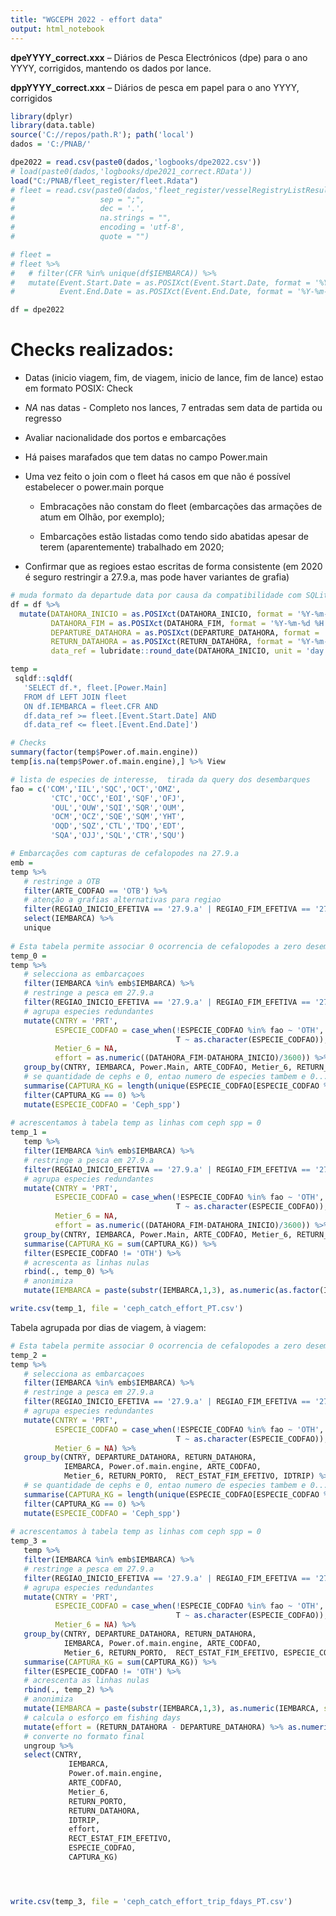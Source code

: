 ```yaml
---
title: "WGCEPH 2022 - effort data"
output: html_notebook
---
```


**dpeYYYY_correct.xxx** – Diários de Pesca Electrónicos (dpe) para o ano YYYY, corrigidos, mantendo os dados por lance.

**dppYYYY_correct.xxx** – Diários de pesca em papel para o ano YYYY, corrigidos

```r
library(dplyr)
library(data.table)
source('C://repos/path.R'); path('local')
dados = 'C:/PNAB/'
```

```r
dpe2022 = read.csv(paste0(dados,'logbooks/dpe2022.csv'))
# load(paste0(dados,'logbooks/dpe2021_correct.RData'))
load("C:/PNAB/fleet_register/fleet.Rdata")
# fleet = read.csv(paste0(dados,'fleet_register/vesselRegistryListResults.csv'),
#                   sep = ";",
#                   dec = '.',
#                   na.strings = "",
#                   encoding = 'utf-8',
#                   quote = "")

# fleet =
# fleet %>%
#   # filter(CFR %in% unique(df$IEMBARCA)) %>%
#   mutate(Event.Start.Date = as.POSIXct(Event.Start.Date, format = '%Y-%m-%d'),
#          Event.End.Date = as.POSIXct(Event.End.Date, format = '%Y-%m-%d'))

df = dpe2022
```

# Checks realizados:

* Datas (inicio viagem, fim, de viagem, inicio de lance, fim de lance) estao em formato POSIX: Check

* *NA* nas datas - Completo nos lances, 7 entradas sem data de partida ou regresso

* Avaliar nacionalidade dos portos e embarcações

* Há paises marafados que tem datas no campo Power.main

* Uma vez feito o join com o fleet há casos em que não é possível estabelecer o power.main porque

   * Embracações não constam do fleet (embarcações das armações de atum em Olhão, por exemplo);
   
   * Embarcações estão listadas como tendo sido abatidas apesar de terem (aparentemente) trabalhado em 2020;

* Confirmar que as regioes estao escritas de forma consistente (em 2020 é seguro restringir a 27.9.a, mas pode haver variantes de grafia)   

```r
# muda formato da departude data por causa da compatibilidade com SQLite
df = df %>%
  mutate(DATAHORA_INICIO = as.POSIXct(DATAHORA_INICIO, format = '%Y-%m-%d %H:%M:%S'),
         DATAHORA_FIM = as.POSIXct(DATAHORA_FIM, format = '%Y-%m-%d %H:%M:%S'),
         DEPARTURE_DATAHORA = as.POSIXct(DEPARTURE_DATAHORA, format = '%Y-%m-%d %H:%M:%S'),
         RETURN_DATAHORA = as.POSIXct(RETURN_DATAHORA, format = '%Y-%m-%d %H:%M:%S'),
         data_ref = lubridate::round_date(DATAHORA_INICIO, unit = 'day'))

temp =  
 sqldf::sqldf(
   'SELECT df.*, fleet.[Power.Main]
   FROM df LEFT JOIN fleet
   ON df.IEMBARCA = fleet.CFR AND
   df.data_ref >= fleet.[Event.Start.Date] AND 
   df.data_ref <= fleet.[Event.End.Date]')

# Checks
summary(factor(temp$Power.of.main.engine))
temp[is.na(temp$Power.of.main.engine),] %>% View

# lista de especies de interesse,  tirada da query dos desembarques
fao = c('COM','IIL','SQC','OCT','OMZ',
         'CTC','OCC','EOI','SQF','OFJ',
         'OUL','OUW','SQI','SQR','OUM',
         'OCM','OCZ','SQE','SQM','YHT',
         'OQD','SQZ','CTL','TDQ','EDT',
         'SQA','OJJ','SQL','CTR','SQU')

# Embarcações com capturas de cefalopodes na 27.9.a
emb =
temp %>%
   # restringe a OTB
   filter(ARTE_CODFAO == 'OTB') %>%
   # atenção a grafias alternativas para regiao
   filter(REGIAO_INICIO_EFETIVA == '27.9.a' | REGIAO_FIM_EFETIVA == '27.9.a') %>%
   select(IEMBARCA) %>%
   unique
   
# Esta tabela permite associar 0 ocorrencia de cefalopodes a zero desembarques
temp_0 =
temp %>%
   # selecciona as embarcaçoes
   filter(IEMBARCA %in% emb$IEMBARCA) %>%
   # restringe a pesca em 27.9.a
   filter(REGIAO_INICIO_EFETIVA == '27.9.a' | REGIAO_FIM_EFETIVA == '27.9.a') %>%
   # agrupa especies redundantes
   mutate(CNTRY = 'PRT',
          ESPECIE_CODFAO = case_when(!ESPECIE_CODFAO %in% fao ~ 'OTH',
                                     T ~ as.character(ESPECIE_CODFAO)),
          Metier_6 = NA,
          effort = as.numeric((DATAHORA_FIM-DATAHORA_INICIO)/3600)) %>%
   group_by(CNTRY, IEMBARCA, Power.Main, ARTE_CODFAO, Metier_6, RETURN_PORTO, DATAHORA_FIM, LANCE_NUM, effort, RECT_ESTAT_FIM_EFETIVO) %>%
   # se quantidade de cephs e 0, entao numero de especies tambem e 0...
   summarise(CAPTURA_KG = length(unique(ESPECIE_CODFAO[ESPECIE_CODFAO %in% fao]))) %>%
   filter(CAPTURA_KG == 0) %>%
   mutate(ESPECIE_CODFAO = 'Ceph_spp')
      
# acrescentamos à tabela temp as linhas com ceph spp = 0      
temp_1 =
   temp %>%
   filter(IEMBARCA %in% emb$IEMBARCA) %>%
   # restringe a pesca em 27.9.a
   filter(REGIAO_INICIO_EFETIVA == '27.9.a' | REGIAO_FIM_EFETIVA == '27.9.a') %>%
   # agrupa especies redundantes
   mutate(CNTRY = 'PRT',
          ESPECIE_CODFAO = case_when(!ESPECIE_CODFAO %in% fao ~ 'OTH',
                                     T ~ as.character(ESPECIE_CODFAO)),
          Metier_6 = NA,
          effort = as.numeric((DATAHORA_FIM-DATAHORA_INICIO)/3600)) %>%
   group_by(CNTRY, IEMBARCA, Power.Main, ARTE_CODFAO, Metier_6, RETURN_PORTO, DATAHORA_FIM, LANCE_NUM, effort, RECT_ESTAT_FIM_EFETIVO, ESPECIE_CODFAO) %>%
   summarise(CAPTURA_KG = sum(CAPTURA_KG)) %>%
   filter(ESPECIE_CODFAO != 'OTH') %>%
   # acrescenta as linhas nulas
   rbind(., temp_0) %>%
   # anonimiza
   mutate(IEMBARCA = paste(substr(IEMBARCA,1,3), as.numeric(as.factor(IEMBARCA)), sep = ""))

write.csv(temp_1, file = 'ceph_catch_effort_PT.csv')

```

Tabela agrupada por dias de viagem, à viagem:

```r
# Esta tabela permite associar 0 ocorrencia de cefalopodes a zero desembarques
temp_2 =
temp %>%
   # selecciona as embarcaçoes
   filter(IEMBARCA %in% emb$IEMBARCA) %>%
   # restringe a pesca em 27.9.a
   filter(REGIAO_INICIO_EFETIVA == '27.9.a' | REGIAO_FIM_EFETIVA == '27.9.a') %>%
   # agrupa especies redundantes
   mutate(CNTRY = 'PRT',
          ESPECIE_CODFAO = case_when(!ESPECIE_CODFAO %in% fao ~ 'OTH',
                                     T ~ as.character(ESPECIE_CODFAO)),
          Metier_6 = NA) %>%
   group_by(CNTRY, DEPARTURE_DATAHORA, RETURN_DATAHORA, 
            IEMBARCA, Power.of.main.engine, ARTE_CODFAO, 
            Metier_6, RETURN_PORTO,  RECT_ESTAT_FIM_EFETIVO, IDTRIP) %>%
   # se quantidade de cephs e 0, entao numero de especies tambem e 0...
   summarise(CAPTURA_KG = length(unique(ESPECIE_CODFAO[ESPECIE_CODFAO %in% fao]))) %>%
   filter(CAPTURA_KG == 0) %>%
   mutate(ESPECIE_CODFAO = 'Ceph_spp')
      
# acrescentamos à tabela temp as linhas com ceph spp = 0      
temp_3 =
   temp %>%
   filter(IEMBARCA %in% emb$IEMBARCA) %>%
   # restringe a pesca em 27.9.a
   filter(REGIAO_INICIO_EFETIVA == '27.9.a' | REGIAO_FIM_EFETIVA == '27.9.a') %>%
   # agrupa especies redundantes
   mutate(CNTRY = 'PRT',
          ESPECIE_CODFAO = case_when(!ESPECIE_CODFAO %in% fao ~ 'OTH',
                                     T ~ as.character(ESPECIE_CODFAO)),
          Metier_6 = NA) %>%
   group_by(CNTRY, DEPARTURE_DATAHORA, RETURN_DATAHORA, 
            IEMBARCA, Power.of.main.engine, ARTE_CODFAO, 
            Metier_6, RETURN_PORTO,  RECT_ESTAT_FIM_EFETIVO, ESPECIE_CODFAO,IDTRIP) %>%
   summarise(CAPTURA_KG = sum(CAPTURA_KG)) %>%
   filter(ESPECIE_CODFAO != 'OTH') %>%
   # acrescenta as linhas nulas
   rbind(., temp_2) %>%
   # anonimiza
   mutate(IEMBARCA = paste(substr(IEMBARCA,1,3), as.numeric(IEMBARCA, sep = ""))) %>%
   # calcula o esforço em fishing days
   mutate(effort = (RETURN_DATAHORA - DEPARTURE_DATAHORA) %>% as.numeric()) %>% 
   # converte no formato final 
   ungroup %>%
   select(CNTRY,
             IEMBARCA,
             Power.of.main.engine,
             ARTE_CODFAO,
             Metier_6,
             RETURN_PORTO,
             RETURN_DATAHORA,
             IDTRIP,
             effort,
             RECT_ESTAT_FIM_EFETIVO,
             ESPECIE_CODFAO,
             CAPTURA_KG)




write.csv(temp_3, file = 'ceph_catch_effort_trip_fdays_PT.csv') 
```


